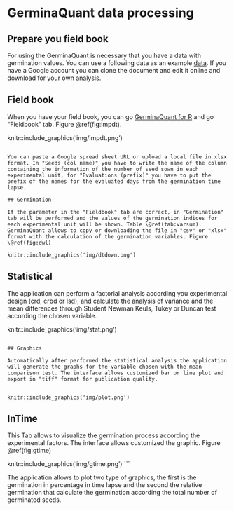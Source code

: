# GerminaQuant data processing

## Prepare you field book

For using the GerminaQuant is necessary that you have a data with germination values. You can use a following data as an example [data](https://docs.google.com/spreadsheets/d/1QziIXGOwb8cl3GaARJq6Ez6aU7vND_UHKJnFcAKx0VI/edit#gid=667855537). If you have a Google account you can clone the document and edit it online and download for your own analysis.

## Field book

When you have your field book, you can go [GerminaQuant for R](https://flavjack.shinyapps.io/germinaquant/) and go "Fieldbook" tab. Figure \@ref(fig:impdt).

knitr::include_graphics('img/impdt.png')
```

You can paste a Google spread sheet URL or upload a local file in xlsx format. In "Seeds (col name)" you have to write the name of the column containing the information of the number of seed sown in each experimental unit, for "Evaluations (prefix)" you have to put the prefix of the names for the evaluated days from the germination time lapse. 

## Germination

If the parameter in the "Fieldbook" tab are correct, in "Germination" tab will be performed and the values of the germination indices for each experimental unit will be shown. Table \@ref(tab:varsum). GerminaQuant allows to copy or downloading the file in "csv" or "xlsx" format with the calculation of the germination variables. Figure \@ref(fig:dwl)

knitr::include_graphics('img/dtdown.png')
```

## Statistical

The application can perform a factorial analysis according you experimental design (crd, crbd or lsd), and calculate the analysis of variance and the mean differences through Student Newman Keuls, Tukey or Duncan test according the chosen variable.

knitr::include_graphics('img/stat.png')
```

## Graphics

Automatically after performed the statistical analysis the application will generate the graphs for the variable chosen with the mean comparison test. The interface allows customized bar or line plot and export in "tiff" format for publication quality.


knitr::include_graphics('img/plot.png')
```


## InTime

This Tab allows to visualize the germination process according the experimental factors. The interface allows customized the graphic. Figure \@ref(fig:gtime)

knitr::include_graphics('img/gtime.png')
```

The application allows to plot two type of graphics, the first is the germination in percentage in time lapse and the second the relative germination that calculate the germination according the total number of  germinated seeds.
